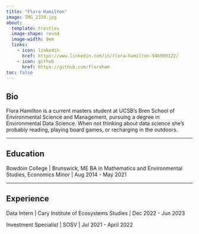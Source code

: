 ```yaml
---
title: "Flora Hamilton"
image: IMG_2339.jpg
about: 
  template: trestles
  image-shape: round
  image-width: 9em
  links:
    - icon: linkedin
      href: https://www.linkedin.com/in/flora-hamilton-946980122/
    - icon: github
      href: https://github.com/floraham
toc: false
---
```


## Bio

Flora Hamilton is a current masters student at UCSB's Bren School of Environmental Science and Management, pursuing a degree in Environmental Data Science. When not thinking about data science she's probably reading, playing board games, or recharging in the outdoors. 

---

## Education

Bowdoin College | Brunswick, ME
BA in Mathematics and Environmental Studies, Economics Minor | Aug 2014 - May 2021

---

## Experience

Data Intern | Cary Institute of Ecosystems Studies | Dec 2022 - Jun 2023

Investment Specialist | SOSV | Jul 2021 - April 2022


